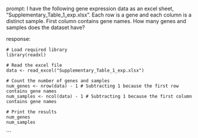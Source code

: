 prompt:
I have the following gene expression data as an excel sheet,  "Supplementary_Table_1_exp.xlsx". Each row is a gene and each column is a distinct sample. First column contains gene names. How many genes and samples does the dataset have?

response:
```
# Load required library
library(readxl)

# Read the excel file
data <- read_excel("Supplementary_Table_1_exp.xlsx")

# Count the number of genes and samples
num_genes <- nrow(data) - 1 # Subtracting 1 because the first row contains gene names
num_samples <- ncol(data) - 1 # Subtracting 1 because the first column contains gene names

# Print the results
num_genes
num_samples
```
```

